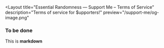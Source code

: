 ---
---



<Layout
  title="Essential Randomness — Support Me – Terms of Service"
  description="Terms of service for $upporters!"
  preview="/support-me/og-image.png"
>

### To be done

This is **markdown**

</Layout>
